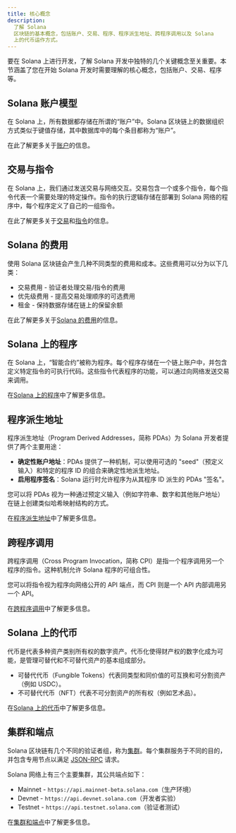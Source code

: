 ```yaml
---
title: 核心概念
description:
  了解 Solana
  区块链的基本概念，包括账户、交易、程序、程序派生地址、跨程序调用以及 Solana
  上的代币运作方式。
---
```


要在 Solana 上进行开发，了解 Solana 开发中独特的几个关键概念至关重要。本节涵盖了您在开始 Solana 开发时需要理解的核心概念，包括账户、交易、程序等。

## Solana 账户模型

在 Solana 上，所有数据都存储在所谓的“账户”中。Solana 区块链上的数据组织方式类似于键值存储，其中数据库中的每个条目都称为“账户”。

在此了解更多关于[账户](/docs/core/accounts)的信息。

## 交易与指令

在 Solana 上，我们通过发送交易与网络交互。交易包含一个或多个指令，每个指令代表一个需要处理的特定操作。指令的执行逻辑存储在部署到 Solana 网络的程序中，每个程序定义了自己的一组指令。

在此了解更多关于[交易](/docs/core/transactions)和[指令](/docs/core/transactions#instruction)的信息。

## Solana 的费用

使用 Solana 区块链会产生几种不同类型的费用和成本。这些费用可以分为以下几类：

- 交易费用 - 验证者处理交易/指令的费用
- 优先级费用 - 提高交易处理顺序的可选费用
- 租金 - 保持数据存储在链上的保留余额

在此了解更多关于[Solana 的费用](/docs/core/fees)的信息。

## Solana 上的程序

在 Solana 上，“智能合约”被称为程序。每个程序存储在一个链上账户中，并包含定义特定指令的可执行代码。这些指令代表程序的功能，可以通过向网络发送交易来调用。

在[Solana 上的程序](/docs/core/programs)中了解更多信息。

## 程序派生地址

程序派生地址（Program Derived
Addresses，简称 PDAs）为 Solana 开发者提供了两个主要用途：

- **确定性账户地址**：PDAs 提供了一种机制，可以使用可选的 "seed"（预定义输入）和特定的程序 ID 的组合来确定性地派生地址。
- **启用程序签名**：Solana 运行时允许程序为从其程序 ID 派生的 PDAs "签名"。

您可以将 PDAs 视为一种通过预定义输入（例如字符串、数字和其他账户地址）在链上创建类似哈希映射结构的方式。

在[程序派生地址](/docs/core/pda)中了解更多信息。

## 跨程序调用

跨程序调用（Cross Program
Invocation，简称 CPI）是指一个程序调用另一个程序的指令。这种机制允许 Solana 程序的可组合性。

您可以将指令视为程序向网络公开的 API 端点，而 CPI 则是一个 API 内部调用另一个 API。

在[跨程序调用](/docs/core/cpi)中了解更多信息。

## Solana 上的代币

代币是代表多种资产类别所有权的数字资产。代币化使得财产权的数字化成为可能，是管理可替代和不可替代资产的基本组成部分。

- 可替代代币（Fungible
  Tokens）代表同类型和同价值的可互换和可分割资产（例如 USDC）。
- 不可替代代币（NFT）代表不可分割资产的所有权（例如艺术品）。

在[Solana 上的代币](/docs/core/tokens)中了解更多信息。

## 集群和端点

Solana 区块链有几个不同的验证者组，称为[集群](/docs/references/clusters)。每个集群服务于不同的目的，并包含专用节点以满足
[JSON-RPC](/docs/rpc/) 请求。

Solana 网络上有三个主要集群，其公共端点如下：

- Mainnet - `https://api.mainnet-beta.solana.com`（生产环境）
- Devnet - `https://api.devnet.solana.com`（开发者实验）
- Testnet - `https://api.testnet.solana.com`（验证者测试）

在[集群和端点](/docs/references/clusters)中了解更多信息。
